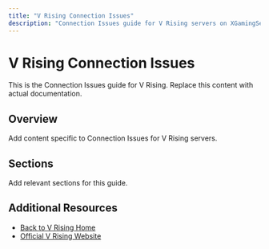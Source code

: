 ```yaml
---
title: "V Rising Connection Issues"
description: "Connection Issues guide for V Rising servers on XGamingServer"
---
```


# V Rising Connection Issues

This is the Connection Issues guide for V Rising. Replace this content with actual documentation.

## Overview

Add content specific to Connection Issues for V Rising servers.

## Sections

Add relevant sections for this guide.

## Additional Resources

- [Back to V Rising Home](./index)
- [Official V Rising Website](https://example.com)
